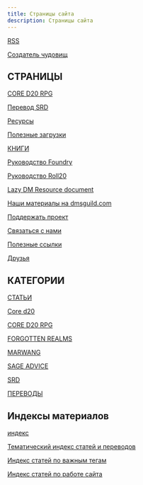```yaml
---
title: Страницы сайта
description: Страницы сайта
---
```


[RSS](https://cyborgsandmages.com/rss.xml)

[Создатель чудовищ](https://monstermaker.cyborgsandmages.com/)

## СТРАНИЦЫ

[CORE D20 RPG](https://cyborgsandmages.com/cored20rpg)

[Перевод SRD](https://cyborgsandmages.com/srd-translate)

[Ресурсы](https://cyborgsandmages.com/resources)

[Полезные загрузки](https://cyborgsandmages.com/downloads)

[КНИГИ](https://cyborgsandmages.com/books)

[Руководство Foundry ](https://cyborgsandmages.com/foundry-guide)

[Руководство Roll20](https://cyborgsandmages.com/roll20-guide)

[Lazy DM Resource document](https://cyborgsandmages.com/lazydm-resource-document-ru)

[Наши материалы на dmsguild.com](https://cyborgsandmages.com/online=shops)

[Поддержать проект](https://cyborgsandmages.com/support-us)

[Связаться с нами](https://cyborgsandmages.com/contact-us)

[Полезные ссылки](https://cyborgsandmages.com/links)

[Друзья](https://cyborgsandmages.com/friends)

## КАТЕГОРИИ

[СТАТЬИ](https://cyborgsandmages.com/articles/1)

[Core d20](https://cyborgsandmages.com/core-d20/1)

[CORE D20 RPG](https://cyborgsandmages.com/cored20rpg/1)

[FORGOTTEN REALMS](https://cyborgsandmages.com/forgotten-realms/1)

[MARWANG](https://cyborgsandmages.com/marwang/1)

[SAGE ADVICE](https://cyborgsandmages.com/sage-advice/1)

[SRD](https://cyborgsandmages.com/srd/1)

[ПЕРЕВОДЫ](https://cyborgsandmages.com/translations/1)

## Индексы материалов

[индекс](/index-1)

[Тематический индекс статей и переводов](/index-2)

[Индекс статей по важным тегам](/tag-index)

[Индекс статей по работе сайта](https://cyborgsandmages.com/posts/articles/docs-index)
